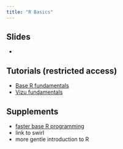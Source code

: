 ```yaml
---
title: "R Basics"
---
```


## Slides

  - []()

## Tutorials (restricted access)

  - [Base R fundamentals](http://cremeriefamily.info:8080/MAP573/basics/prog)
  - [Vizu fundamentals](http://cremeriefamily.info:8080/MAP573/basics/vis)

## Supplements

  - [faster base R programming]()
  - link to swirl
  - more gentle introduction to R
